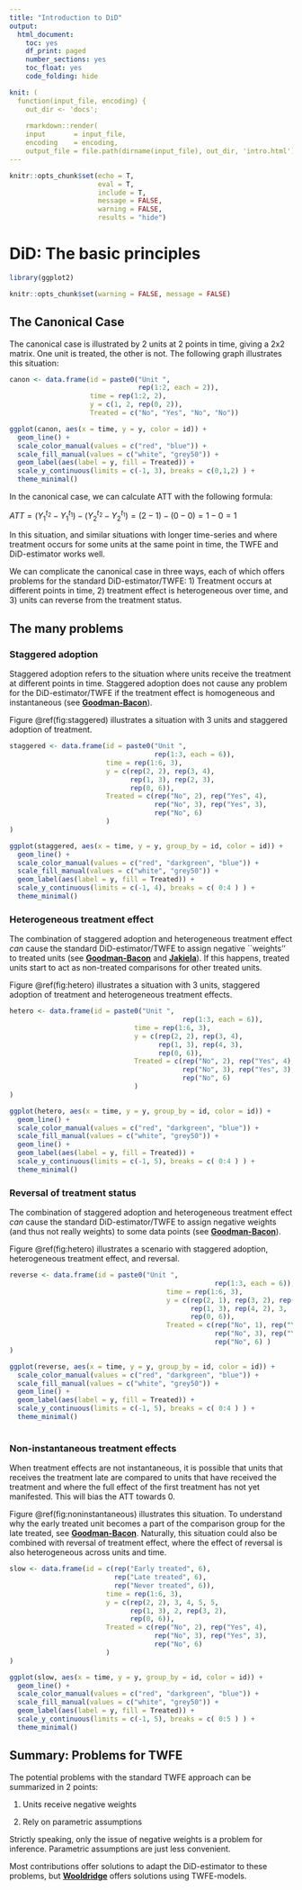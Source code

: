 ```yaml
---
title: "Introduction to DiD"
output:
  html_document:
    toc: yes
    df_print: paged
    number_sections: yes
    toc_float: yes
    code_folding: hide

knit: ( 
  function(input_file, encoding) {
    out_dir <- 'docs';
    
    rmarkdown::render(
    input       = input_file,
    encoding    = encoding,
    output_file = file.path(dirname(input_file), out_dir, 'intro.html') ) })
---
```


```r
knitr::opts_chunk$set(echo = T,
                      eval = T,
                      include = T,
                      message = FALSE,
                      warning = FALSE,
                      results = "hide")
```

# DiD: The basic principles

```r
library(ggplot2)

knitr::opts_chunk$set(warning = FALSE, message = FALSE) 

```

## The Canonical Case
The canonical case is illustrated by 2 units at 2 points in time, giving a 2x2 matrix. One unit is treated, the other is not. The following graph illustrates this situation:

```r
canon <- data.frame(id = paste0("Unit ",
                                rep(1:2, each = 2)),
                    time = rep(1:2, 2),
                    y = c(1, 2, rep(0, 2)),
                    Treated = c("No", "Yes", "No", "No"))

ggplot(canon, aes(x = time, y = y, color = id)) +
  geom_line() +
  scale_color_manual(values = c("red", "blue")) +
  scale_fill_manual(values = c("white", "grey50")) +
  geom_label(aes(label = y, fill = Treated)) +
  scale_y_continuous(limits = c(-1, 3), breaks = c(0,1,2) ) +
  theme_minimal()


```

In the canonical case, we can calculate ATT with the following formula:

$ATT = (Y_{1}^{t_{2}} - Y_{1}^{t_{1}}) - ( Y_{2}^{t_{2}} - Y_{2}^{t_{1}}) = (2 - 1) - (0 - 0) = 1 - 0 = 1$

In this situation, and similar situations with longer time-series and where treatment occurs for some units at the same point in time, the TWFE and DiD-estimator works well.

We can complicate the canonical case in three ways, each of which offers problems for the standard DiD-estimator/TWFE: 1) Treatment occurs at different points in time, 2) treatment effect is heterogeneous over time, and 3) units can reverse from the treatment status.

<!-- Parallel trends assumption: E[Y2(0)\|D1] - E[Y1(0)\|D1] = E[Y2(0)] -->

## The many problems

### Staggered adoption

Staggered adoption refers to the situation where units receive the treatment at different points in time. Staggered adoption does not cause any problem for the DiD-estimator/TWFE if the treatment effect is homogeneous and instantaneous (see [**Goodman-Bacon**](problems.html)).

Figure \@ref(fig:staggered) illustrates a situation with 3 units and staggered adoption of treatment.

```r
staggered <- data.frame(id = paste0("Unit ",
                                    rep(1:3, each = 6)),
                        time = rep(1:6, 3),
                        y = c(rep(2, 2), rep(3, 4),
                              rep(1, 3), rep(2, 3),
                              rep(0, 6)),
                        Treated = c(rep("No", 2), rep("Yes", 4),
                                    rep("No", 3), rep("Yes", 3),
                                    rep("No", 6)
                        ) 
)

ggplot(staggered, aes(x = time, y = y, group_by = id, color = id)) +
  geom_line() +
  scale_color_manual(values = c("red", "darkgreen", "blue")) +
  scale_fill_manual(values = c("white", "grey50")) +
  geom_label(aes(label = y, fill = Treated)) +
  scale_y_continuous(limits = c(-1, 4), breaks = c( 0:4 ) ) +
  theme_minimal()

```


### Heterogeneous treatment effect

The combination of staggered adoption and heterogeneous treatment effect _can_ cause the standard DiD-estimator/TWFE to assign negative ``weights'' to treated units (see [**Goodman-Bacon**](problems.html) and [**Jakiela**](problems.html)). If this happens, treated units start to act as non-treated comparisons for other treated units.

Figure \@ref(fig:hetero) illustrates a situation with 3 units, staggered adoption of treatment and heterogeneous treatment effects.

```r
hetero <- data.frame(id = paste0("Unit ",
                                           rep(1:3, each = 6)),
                               time = rep(1:6, 3),
                               y = c(rep(2, 2), rep(3, 4),
                                     rep(1, 3), rep(4, 3),
                                     rep(0, 6)),
                               Treated = c(rep("No", 2), rep("Yes", 4),
                                           rep("No", 3), rep("Yes", 3),
                                           rep("No", 6)
                               ) 
)

ggplot(hetero, aes(x = time, y = y, group_by = id, color = id)) +
  geom_line() +
  scale_color_manual(values = c("red", "darkgreen", "blue")) +
  scale_fill_manual(values = c("white", "grey50")) +
  geom_line() +
  geom_label(aes(label = y, fill = Treated)) +
  scale_y_continuous(limits = c(-1, 5), breaks = c( 0:4 ) ) +
  theme_minimal()

```


### Reversal of treatment status

The combination of staggered adoption and heterogeneous treatment effect _can_ cause the standard DiD-estimator/TWFE to assign negative weights (and thus not really weights) to some data points (see [**Goodman-Bacon**](problems.html)).

Figure \@ref(fig:hetero) illustrates a scenario with staggered adoption, heterogeneous treatment effect, and reversal.


```r
reverse <- data.frame(id = paste0("Unit ",
                                                   rep(1:3, each = 6)),
                                       time = rep(1:6, 3),
                                       y = c(rep(2, 1), rep(3, 2), rep(2, 2), 4,
                                             rep(1, 3), rep(4, 2), 3,
                                             rep(0, 6)),
                                       Treated = c(rep("No", 1), rep("Yes", 2), rep("No", 2), "Yes",
                                                   rep("No", 3), rep("Yes", 2), "No",
                                                   rep("No", 6) )
)

ggplot(reverse, aes(x = time, y = y, group_by = id, color = id)) +
  scale_color_manual(values = c("red", "darkgreen", "blue")) +
  scale_fill_manual(values = c("white", "grey50")) +
  geom_line() +
  geom_label(aes(label = y, fill = Treated)) +
  scale_y_continuous(limits = c(-1, 5), breaks = c( 0:4 ) ) +
  theme_minimal()
  
```


### Non-instantaneous treatment effects
When treatment effects are not instantaneous, it is possible that units that receives the treatment late are compared to units that have received the treatment and where the full effect of the first treatment has not yet manifested. This will bias the ATT towards 0.

Figure \@ref(fig:noninstantaneous) illustrates this situation. To understand why the early treated unit becomes a part of the comparison group for the late treated, see [**Goodman-Bacon**](problems.html). Naturally, this situation could also be combined with reversal of treatment effect, where the effect of reversal is also heterogeneous across units and time.


```r

slow <- data.frame(id = c(rep("Early treated", 6),
                          rep("Late treated", 6),
                          rep("Never treated", 6)),
                        time = rep(1:6, 3),
                        y = c(rep(2, 2), 3, 4, 5, 5,
                              rep(1, 3), 2, rep(3, 2),
                              rep(0, 6)),
                        Treated = c(rep("No", 2), rep("Yes", 4),
                                    rep("No", 3), rep("Yes", 3),
                                    rep("No", 6)
                        ) 
)

ggplot(slow, aes(x = time, y = y, group_by = id, color = id)) +
  geom_line() +
  scale_color_manual(values = c("red", "darkgreen", "blue")) +
  scale_fill_manual(values = c("white", "grey50")) +
  geom_label(aes(label = y, fill = Treated)) +
  scale_y_continuous(limits = c(-1, 5), breaks = c( 0:5 ) ) +
  theme_minimal()


```


## Summary: Problems for TWFE


The potential problems with the standard TWFE approach can be summarized in 2 points:

1. Units receive negative weights

2. Rely on parametric assumptions


Strictly speaking, only the issue of negative weights is a problem for inference. Parametric assumptions are just less convenient.

Most contributions offer solutions to adapt the DiD-estimator to these problems, but [**Wooldridge**](solutions.html) offers solutions using TWFE-models.

